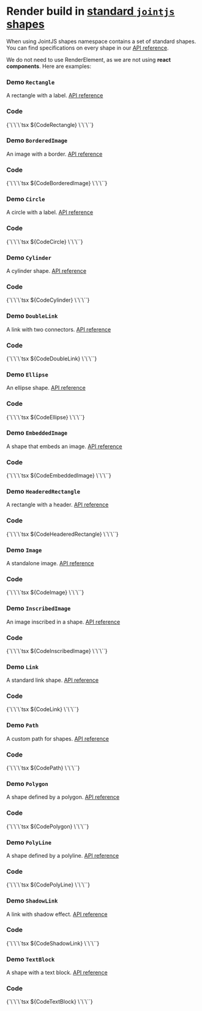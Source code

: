 



<Meta of={Stories} />

# Render build in [standard `jointjs` shapes](https://docs.jointjs.com/learn/features/shapes/built-in-shapes/standard)
When using JointJS shapes namespace contains a set of standard shapes. 
You can find specifications on every shape in our [API reference](https://docs.jointjs.com/api/shapes/standard/). 

We do not need to use RenderElement, as we are not using **react components**.
Here are examples:

### Demo `Rectangle`
A rectangle with a label. [API reference](https://docs.jointjs.com/api/shapes/standard/Rectangle)

<Canvas of={Stories.WithRectangle} />

### Code 
<Markdown>
{`\`\`\`tsx
${CodeRectangle}
\`\`\``}
</Markdown>

### Demo `BorderedImage`
An image with a border. [API reference](https://docs.jointjs.com/api/shapes/standard/BorderedImage)

<Canvas of={Stories.WithBorderedImage} />

### Code
<Markdown>
{`\`\`\`tsx
${CodeBorderedImage}
\`\`\``}
</Markdown>


### Demo `Circle`
A circle with a label. [API reference](https://docs.jointjs.com/api/shapes/standard/Circle)
<Canvas of={Stories.WithCircle} />

### Code 
<Markdown>
{`\`\`\`tsx
${CodeCircle}
\`\`\``}
</Markdown>

### Demo `Cylinder`
A cylinder shape. [API reference](https://docs.jointjs.com/api/shapes/standard/Cylinder)
<Canvas of={Stories.WithCylinder} />

### Code 
<Markdown>
{`\`\`\`tsx
${CodeCylinder}
\`\`\``}
</Markdown>

### Demo `DoubleLink`
A link with two connectors. [API reference](https://docs.jointjs.com/api/shapes/standard/DoubleLink)
<Canvas of={Stories.WithDoubleLink} />

### Code 
<Markdown>
{`\`\`\`tsx
${CodeDoubleLink}
\`\`\``}
</Markdown>

### Demo `Ellipse`
An ellipse shape. [API reference](https://docs.jointjs.com/api/shapes/standard/Ellipse)
<Canvas of={Stories.WithEllipse} />

### Code 
<Markdown>
{`\`\`\`tsx
${CodeEllipse}
\`\`\``}
</Markdown>

### Demo `EmbeddedImage`
A shape that embeds an image. [API reference](https://docs.jointjs.com/api/shapes/standard/EmbeddedImage)
<Canvas of={Stories.WithEmbeddedImage} />

### Code 
<Markdown>
{`\`\`\`tsx
${CodeEmbeddedImage}
\`\`\``}
</Markdown>

### Demo `HeaderedRectangle`
A rectangle with a header. [API reference](https://docs.jointjs.com/api/shapes/standard/HeaderedRectangle)
<Canvas of={Stories.WithHeaderedRectangle} />

### Code 
<Markdown>
{`\`\`\`tsx
${CodeHeaderedRectangle}
\`\`\``}
</Markdown>

### Demo `Image`
A standalone image. [API reference](https://docs.jointjs.com/api/shapes/standard/Image)
<Canvas of={Stories.WithImage} />

### Code 
<Markdown>
{`\`\`\`tsx
${CodeImage}
\`\`\``}
</Markdown>

### Demo `InscribedImage`
An image inscribed in a shape. [API reference](https://docs.jointjs.com/api/shapes/standard/InscribedImage)
<Canvas of={Stories.WithInscribedImage} />

### Code 
<Markdown>
{`\`\`\`tsx
${CodeInscribedImage}
\`\`\``}
</Markdown>

### Demo `Link`
A standard link shape. [API reference](https://docs.jointjs.com/api/shapes/standard/Link)
<Canvas of={Stories.WithLink} />

### Code 
<Markdown>
{`\`\`\`tsx
${CodeLink}
\`\`\``}
</Markdown>

### Demo `Path`
A custom path for shapes. [API reference](https://docs.jointjs.com/api/shapes/standard/Path)
<Canvas of={Stories.WithPath} />

### Code 
<Markdown>
{`\`\`\`tsx
${CodePath}
\`\`\``}
</Markdown>

### Demo `Polygon`
A shape defined by a polygon. [API reference](https://docs.jointjs.com/api/shapes/standard/Polygon)
<Canvas of={Stories.WithPolygon} />

### Code 
<Markdown>
{`\`\`\`tsx
${CodePolygon}
\`\`\``}
</Markdown>

### Demo `PolyLine`
A shape defined by a polyline. [API reference](https://docs.jointjs.com/api/shapes/standard/PolyLine)
<Canvas of={Stories.WithPolyLine} />

### Code 
<Markdown>
{`\`\`\`tsx
${CodePolyLine}
\`\`\``}
</Markdown>

### Demo `ShadowLink`
A link with shadow effect. [API reference](https://docs.jointjs.com/api/shapes/standard/ShadowLink)
<Canvas of={Stories.WithShadowLink} />

### Code 
<Markdown>
{`\`\`\`tsx
${CodeShadowLink}
\`\`\``}
</Markdown>

### Demo `TextBlock`
A shape with a text block. [API reference](https://docs.jointjs.com/api/shapes/standard/TextBlock)
<Canvas of={Stories.WithTextBlock} />

### Code 
<Markdown>
{`\`\`\`tsx
${CodeTextBlock}
\`\`\``}
</Markdown>







